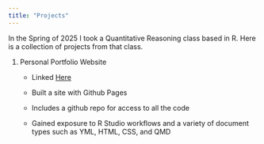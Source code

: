 ```yaml
---
title: "Projects"
---
```


In the Spring of 2025 I took a Quantitative Reasoning class based in R. Here is a collection of projects from that class.

1.  Personal Portfolio Website
    -   Linked [Here](https://emilymitchell8.github.io)

    -   Built a site with Github Pages

    -   Includes a github repo for access to all the code

    -   Gained exposure to R Studio workflows and a variety of document types such as YML, HTML, CSS, and QMD
